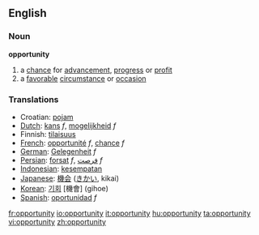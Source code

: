 {{see|Opportunity}}
==English==

{{rank|begin|wait|laughed|791|opportunity|lines|personal|due}}

===Noun===
'''opportunity'''
# a [[chance]] for [[advancement]], [[progress]] or [[profit]]
# a [[favorable]] [[circumstance]] or [[occasion]]

===Translations===
*Croatian: [[:hr:pojam|pojam]]
*[[Dutch]]: [[kans]] ''f'', [[mogelijkheid]] ''f''
*Finnish: [[tilaisuus]]
*[[French]]: [[opportunité]] ''f'', [[chance]] ''f''
*[[German]]: [[Gelegenheit]] ''f''
*[[Persian]]: [[forsat]] ''f'', [[فرصت]] ''f''
*[[Indonesian]]: [[sempat|kesempatan]]
*[[Japanese]]: [[機会]] ([[きかい]], kikai)
*[[Korean]]: [[기회]] [機會] (gihoe)
*[[Spanish]]: [[oportunidad]] ''f''

[[fr:opportunity]]
[[io:opportunity]]
[[it:opportunity]]
[[hu:opportunity]]
[[ta:opportunity]]
[[vi:opportunity]]
[[zh:opportunity]]